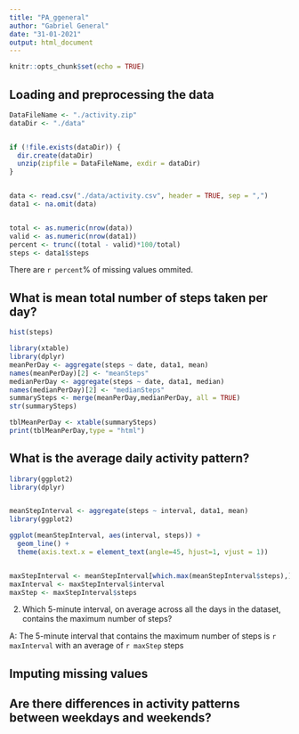 ```yaml
---
title: "PA_ggeneral"
author: "Gabriel General"
date: "31-01-2021"
output: html_document
---
```


```r
knitr::opts_chunk$set(echo = TRUE)
```

## Loading and preprocessing the data

```r
DataFileName <- "./activity.zip"
dataDir <- "./data"


if (!file.exists(dataDir)) {
  dir.create(dataDir)
  unzip(zipfile = DataFileName, exdir = dataDir)
}


data <- read.csv("./data/activity.csv", header = TRUE, sep = ",")
data1 <- na.omit(data)


total <- as.numeric(nrow(data))
valid <- as.numeric(nrow(data1))
percent <- trunc((total - valid)*100/total)
steps <- data1$steps

```
There are `r percent`% of missing values ommited.

## What is mean total number of steps taken per day?


```r
hist(steps)
```


```r



library(xtable)
library(dplyr)
meanPerDay <- aggregate(steps ~ date, data1, mean)
names(meanPerDay)[2] <- "meanSteps"
medianPerDay <- aggregate(steps ~ date, data1, median)
names(medianPerDay)[2] <- "medianSteps"
summarySteps <- merge(meanPerDay,medianPerDay, all = TRUE)
str(summarySteps)

tblMeanPerDay <- xtable(summarySteps)
print(tblMeanPerDay,type = "html")


```




## What is the average daily activity pattern?
```r
library(ggplot2)
library(dplyr)


meanStepInterval <- aggregate(steps ~ interval, data1, mean)
library(ggplot2)

ggplot(meanStepInterval, aes(interval, steps)) +
  geom_line() +
  theme(axis.text.x = element_text(angle=45, hjust=1, vjust = 1))


maxStepInterval <- meanStepInterval[which.max(meanStepInterval$steps),]
maxInterval <- maxStepInterval$interval
maxStep <- maxStepInterval$steps

```

2. Which 5-minute interval, on average across all the days in the dataset,
contains the maximum number of steps?

A: The 5-minute interval that contains the maximum number of steps is `r maxInterval` with an average of `r maxStep` steps  

## Imputing missing values



## Are there differences in activity patterns between weekdays and weekends?
